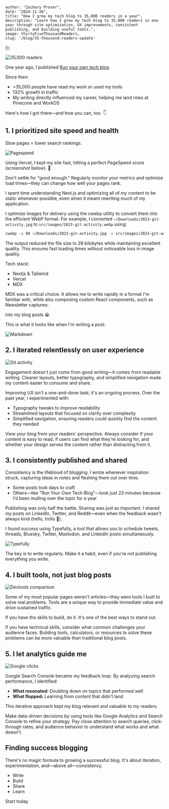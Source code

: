 

    author: "Zachary Proser",
    date: "2024-11-26",
    title: "How I grew my tech blog to 35,000 readers in a year",
    description: "Learn how I grew my tech blog to 35,000 readers in one year through site optimization, UX improvements, consistent publishing, and building useful tools.",
    image: thirtyFiveThousandReaders,
    slug: '/blog/35-thousand-readers-update'
});

<Image src={thirtyFiveThousandReaders} alt="35,000 readers" />

One year ago, I published [Run your own tech blog](/blog/run-your-own-tech-blog). 

Since then:
 * ~35,000 people have read my work or used my tools
 * 132% growth in traffic
 * My writing directly influenced my career, helping me land roles at Pinecone and WorkOS

Here's how I got there—and how you can, too. 👇

## 1. I prioritized site speed and health

Slow pages = lower search rankings.

<Image src={pagespeed} alt="Pagespeed" />

Using Vercel, I kept my site fast, hitting a perfect PageSpeed score (screenshot below). 🚦

Don't settle for "good enough." Regularly monitor your metrics and optimize load times—they can change how well your pages rank. 

I spent time understanding Next.js and optimizing all of my content to be static whenever possible, even when it meant rewriting much of my application. 

I optimize images for delivery using the cwebp utility to convert them into the efficient WebP format. For example, I converted `~/Downloads/2023-git-activity.jpg` to `src/images/2023-git-activity.webp` using:

```bash
cwebp -q 80 ~/Downloads/2023-git-activity.jpg -o src/images/2023-git-activity.webp
```

The output reduced the file size to 28 kilobytes while maintaining excellent quality. This ensures fast loading times without noticeable loss in image quality.

Tech stack:
 * Nextjs & Tailwind 
 * Vercel
 * MDX

 MDX was a critical choice. It allows me to write rapidly in a format I'm familiar with, while also composing custom React components, such as Newsletter captures: 

 <NewsletterWrapper />

 into my blog posts 😀. 

 This is what it looks like when I'm writing a post: 

 <Image src={markdown} alt="Markdown" />

## 2. I iterated relentlessly on user experience 

<Image src={gitActivity} alt="Git activity" />

Engagement doesn't just come from good writing—it comes from readable writing. Cleaner layouts, better typography, and simplified navigation made my content easier to consume and share.

Improving UX isn't a one-and-done task; it's an ongoing process. Over the past year, I experimented with:
* Typography tweaks to improve readability
* Streamlined layouts that focused on clarity over complexity
* Simplified navigation, ensuring readers could quickly find the content they needed

View your blog from your readers' perspective. Always consider if your content is easy to read, if users can find what they're looking for, and whether your design serves the content rather than distracting from it.

## 3. I consistently published and shared

Consistency is the lifeblood of blogging. I wrote whenever inspiration struck, capturing ideas in notes and fleshing them out over time.

* Some posts took days to craft
* Others—like "Run Your Own Tech Blog"—took just 23 minutes because I'd been mulling over the topic for a year

Publishing was only half the battle. Sharing was just as important. I shared my posts on LinkedIn, Twitter, and Reddit—even when the feedback wasn't always kind (hello, trolls 👋).

I found success using Typefully, a tool that allows you to schedule tweets, threads, Bluesky, Twitter, Mastodon, and LinkedIn posts simultaneously.

<Image src={typefully} alt="Typefully" />

The key is to write regularly. Make it a habit, even if you're not publishing everything you write.

## 4. I built tools, not just blog posts

<Image src={devtoolsComparison} alt="Devtools comparison" />

Some of my most popular pages weren't articles—they were tools I built to solve real problems. Tools are a unique way to provide immediate value and drive sustained traffic.

If you have the skills to build, do it. It's one of the best ways to stand out.

If you have technical skills, consider what common challenges your audience faces. Building tools, calculators, or resources to solve these problems can be more valuable than traditional blog posts.

## 5. I let analytics guide me 

<Image src={googleClicks} alt="Google clicks" />

Google Search Console became my feedback loop. By analyzing search performance, I identified:
* **What resonated:** Doubling down on topics that performed well
* **What flopped:** Learning from content that didn't land

This iterative approach kept my blog relevant and valuable to my readers.

Make data-driven decisions by using tools like Google Analytics and Search Console to refine your strategy. Pay close attention to search queries, click-through rates, and audience behavior to understand what works and what doesn't.

## Finding success blogging 

There's no magic formula to growing a successful blog. It's about iteration, experimentation, and—above all—consistency.
* Write
* Build
* Share
* Learn

Start today. 
